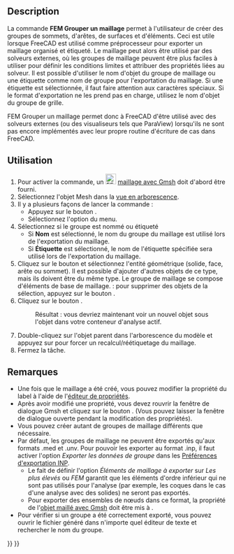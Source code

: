 <languages/>

{{Docnav/fr
|[[FEM_MeshRegion/fr|Mailler plus finement]]
|[[FEM_CreateElementsSet/fr|Effacer des éléments]]
|[[FEM_Workbench/fr|Atelier FEM]]
|IconL=FEM_MeshRegion.svg
|IconR=FEM_CreateElementsSet.svg
|IconC=Workbench_FEM.svg
}}

{{GuiCommand/fr
|Name=FEM MeshGroup
|Name/fr=FEM Grouper un maillage
|MenuLocation=Maillage → Grouper un maillage
|Workbenches=[[FEM_Workbench/fr|FEM]]
|SeeAlso=[[FEM_tutorial/fr|FEM Tutoriel]]
}}

==Description==

La commande '''FEM Grouper un maillage''' permet à l'utilisateur de créer des groupes de sommets, d'arêtes, de surfaces et d'éléments. Ceci est utile lorsque FreeCAD est utilisé comme préprocesseur pour exporter un maillage organisé et étiqueté. Le maillage peut alors être utilisé par des solveurs externes, où les groupes de maillage peuvent être plus faciles à utiliser pour définir les conditions limites et attribuer des propriétés liées au solveur. Il est possible d'utiliser le nom d'objet du groupe de maillage ou une étiquette comme nom de groupe pour l'exportation du maillage. Si une étiquette est sélectionnée, il faut faire attention aux caractères spéciaux. Si le format d'exportation ne les prend pas en charge, utilisez le nom d'objet du groupe de grille.

FEM Grouper un maillage permet donc à FreeCAD d'être utilisé avec des solveurs externes (ou des visualiseurs tels que ParaView) lorsqu'ils ne sont pas encore implémentés avec leur propre routine d'écriture de cas dans FreeCAD.

<span id="Usage"></span>
==Utilisation==

# Pour activer la commande, un [[Image:FEM_MeshGmshFromShape.svg|24px]] [[FEM_MeshGmshFromShape/fr|maillage avec Gmsh]] doit d'abord être fourni.
# Sélectionnez l'objet Mesh dans la [[Tree_view/fr|vue en arborescence]].
# Il y a plusieurs façons de lancer la commande :
#* Appuyez sur le bouton {{Button|[[Image:FEM_MeshGroup.svg|16px]] [[FEM_MeshGroup/fr|Grouper un maillage]]}}.
#* Sélectionnez l'option {{MenuCommand|Maillage → [[Image:FEM_MeshGroup.svg|24px]] Grouper un maillage}} du menu.
# Sélectionnez si le groupe est nommé ou étiqueté
#*Si '''Nom''' est sélectionné, le nom du groupe du maillage est utilisé lors de l'exportation du maillage.
#*Si '''Étiquette''' est sélectionné, le nom de l'étiquette spécifiée sera utilisé lors de l'exportation du maillage.
# Cliquez sur le bouton {{Button|Ajouter}} et sélectionnez l'entité géométrique (solide, face, arête ou sommet). Il est possible d'ajouter d'autres objets de ce type, mais ils doivent être du même type. Le groupe de maillage se compose d'éléments de base de maillage. {{Version/fr|1.1}} : pour supprimer des objets de la sélection, appuyez sur le bouton {{Button|Supprimer}}.
# Cliquez sur le bouton {{Button|OK}}.
#: Résultat : vous devriez maintenant voir un nouvel objet {{incode|FEMMeshGroup}} sous l'objet {{incode|FEMMeshGMSH}} dans votre conteneur d'analyse actif.
# Double-cliquez sur l'objet parent {{incode|FEMMeshGMSH}} dans l'arborescence du modèle et appuyez sur {{Button|Appliquer}} pour forcer un recalcul/réétiquetage du maillage.
# Fermez la tâche.

<span id="Notes"></span>
==Remarques==

* Une fois que le maillage a été créé, vous pouvez modifier la propriété du label à l'aide de l'[[Property_editor/fr|éditeur de propriétés]].
* Après avoir modifié une propriété, vous devez rouvrir la fenêtre de dialogue Gmsh et cliquez sur le bouton {{Button|Appliquer}}. (Vous pouvez laisser la fenêtre de dialogue ouverte pendant la modification des propriétés).
* Vous pouvez créer autant de groupes de maillage différents que nécessaire.
* Par défaut, les groupes de maillage ne peuvent être exportés qu'aux formats .med et .unv. Pour pouvoir les exporter au format .inp, il faut activer l'option ''Exporter les données de groupe'' dans les [[Import_Export_Preferences/fr#INP|Préférences d'exportation INP]].
** Le fait de définir l'option ''Éléments de maillage à exporter'' sur ''Les plus élevés'' ou ''FEM'' garantit que les éléments d'ordre inférieur qui ne sont pas utilisés pour l'analyse (par exemple, les coques dans le cas d'une analyse avec des solides) ne seront pas exportés.
** Pour exporter des ensembles de nœuds dans ce format, la propriété {{PropertyData|Groups Of Nodes}} de l'[[FEM_MeshGmshFromShape/fr|objet maillé avec Gmsh]] doit être mis à {{True}}.
* Pour vérifier si un groupe a été correctement exporté, vous pouvez ouvrir le fichier généré dans n'importe quel éditeur de texte et rechercher le nom du groupe.

{{Docnav/fr
|[[FEM_MeshRegion/fr|Mailler plus finement]]
|[[FEM_CreateElementsSet/fr|Effacer des éléments]]
|[[FEM_Workbench/fr|Atelier FEM]]
|IconL=FEM_MeshRegion.svg
|IconR=FEM_CreateElementsSet.svg
|IconC=Workbench_FEM.svg
}}

{{FEM_Tools_navi{{#translation:}}}}
{{Userdocnavi{{#translation:}}}}